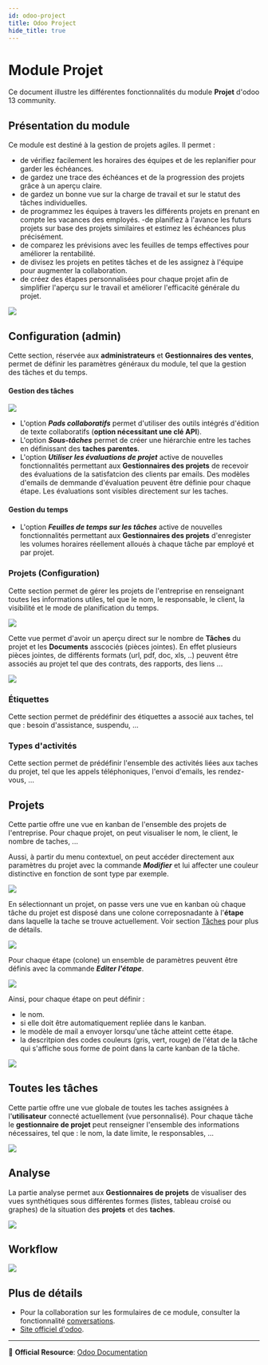 ```yaml
---
id: odoo-project
title: Odoo Project
hide_title: true
---
```


# Module Projet

Ce document illustre les différentes fonctionnalités du module **Projet** d'odoo 13 community.

## Présentation du module

Ce module est destiné à la gestion de projets agiles. Il permet :

- de vérifiez facilement les horaires des équipes et de les replanifier pour garder les échéances.
- de gardez une trace des échéances et de la progression des projets grâce à un aperçu claire.
- de gardez un bonne vue sur la charge de travail et sur le statut des tâches individuelles.
- de programmez les équipes à travers les différents projets en prenant en compte les vacances des employés.
-de planifiez à l'avance les futurs projets sur base des projets similaires et estimez les échéances plus précisément.
- de comparez les prévisions avec les feuilles de temps effectives pour améliorer la rentabilité.
- de divisez les projets en petites tâches et de les assignez à l'équipe pour augmenter la collaboration.
- de créez des étapes personnalisées pour chaque projet afin de simplifier l'aperçu sur le travail et améliorer l'efficacité générale du projet.

![](./images/projet-overview.png)

## Configuration (admin)

Cette section, réservée aux **administrateurs** et **Gestionnaires des ventes**, permet de définir les paramètres généraux du module, tel que la gestion des tâches et du temps.

#### Gestion des tâches

![](./images/projet-config-gestion-taches.png)

- L'option **_Pads collaboratifs_** permet d'utiliser des outils intégrés d'édition de texte collaboratifs (**option nécessitant une clé API**).
- L'option **_Sous-tâches_** permet de créer une hiérarchie entre les taches en définissant des **taches parentes**.
- L'option **_Utiliser les évaluations de projet_** active de nouvelles fonctionnalités permettant aux **Gestionnaires des projets** de recevoir des évaluations de la satisfatcion des  clients par emails. Des modèles d'emails de demmande d'évaluation peuvent être définie pour chaque étape. Les évaluations sont visibles directement sur les taches.

#### Gestion du temps

- L'option **_Feuilles de temps sur les tâches_** active de nouvelles fonctionnalités permettant aux **Gestionnaires des projets** d'enregister les volumes horaires réellement alloués à chaque tâche par employé et par projet.

### Projets (Configuration)

Cette section permet de gérer les projets de l'entreprise en renseignant toutes les informations utiles, tel que le nom, le responsable, le client, la visibilité et le mode de planification du temps.

![](./images/projet-projet-new.png)

Cette vue permet d'avoir un aperçu direct sur le nombre de **Tâches** du projet et les **Documents** asscociés (pièces jointes). En effet plusieurs pièces jointes, de différents formats (url, pdf, doc, xls, ..) peuvent être associés au projet tel que des contrats, des rapports, des liens ...

![](./images/projet-document-new.png)

### Étiquettes

Cette section permet de prédéfinir des étiquettes a associé aux taches, tel que : besoin d'assistance, suspendu, ...

### Types d'activités

Cette section permet de prédéfinir l'ensemble des activités liées aux taches du projet, tel que les appels téléphoniques, l'envoi d'emails, les rendez-vous, ...

## Projets

Cette partie offre une vue en kanban de l'ensemble des projets de l'entreprise. Pour chaque projet, on peut visualiser le nom, le client, le nombre de taches, ...

Aussi, à partir du menu contextuel, on peut accéder directement aux paramètres du projet avec la commande **_Modifier_** et lui affecter une couleur distinctive en fonction de sont type par exemple.

![](./images/projet-projet-card.png)

En sélectionnant un projet, on passe vers une vue en kanban où chaque tâche du projet est disposé dans une colone correposnadante à l'**étape** dans laquelle la tache se trouve actuellement. Voir section [Tâches](#toutes-les-tâches) pour plus de détails.

![](./images/projet-projet-taches-kanban.png)

Pour chaque étape (colone) un ensemble de paramètres peuvent être définis avec la commande **_Editer l'étape_**.

![](./images/projet-etape-config-access.png)

Ainsi, pour chaque étape on peut définir :

- le nom.
- si elle doit être automatiquement repliée dans le kanban.
- le modèle de mail a envoyer lorsqu'une tâche atteint cette étape.
- la descritpion des codes couleurs (gris, vert, rouge) de l'état de la tâche qui s'affiche sous forme de point dans la carte kanban de la tâche.

![](./images/projet-etape-edit.png)

## Toutes les tâches

Cette partie offre une vue globale de toutes les taches assignées à l'**utilisateur** connecté actuellement (vue personnalisé). Pour chaque tâche le **gestionnaire de projet** peut renseigner l'ensemble des informations nécessaires, tel que : le nom, la date limite, le responsables, ...

![](./images/projet-tache-edit.png)

## Analyse

La partie analyse permet aux **Gestionnaires de projets** de visualiser des vues synthétiques sous différentes formes (listes, tableau croisé ou graphes) de la situation des **projets** et des **taches**.

![](./images/projet-analyse.png)

## Workflow

![](./diagrams/exports/activity-projets/activity-projets.png)

## Plus de détails

- Pour la collaboration sur les formulaires de ce module, consulter la fonctionnalité [conversations](./odoo-conversations.mdx).
- [Site officiel d'odoo](https://www.odoo.com/fr_FR/page/project-management).  


----
🔗 **Official Resource**: [Odoo Documentation](https://www.odoo.com/documentation)

